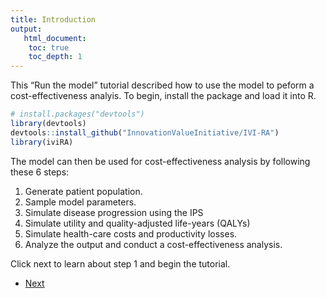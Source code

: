 ```yaml
---
title: Introduction
output: 
   html_document:
    toc: true
    toc_depth: 1
--- 
```


This "Run the model" tutorial described how to use the model to peform a cost-effectiveness analyis. To begin, install the package and load it into R.

```r
# install.packages("devtools")
library(devtools)
devtools::install_github("InnovationValueInitiative/IVI-RA")
library(iviRA)
```
The model can then be used for cost-effectiveness analysis by following these 6 steps:

1. Generate patient population.
2. Sample model parameters.
3. Simulate disease progression using the IPS
4. Simulate utility and quality-adjusted life-years (QALYs)
5. Simulate health-care costs and productivity losses.
6. Analyze the output and conduct a cost-effectiveness analysis. 

Click next to learn about step 1 and begin the tutorial.  

<div>
<ul class="pager">
  <li class="next"><a href="02-population.html">Next</a></li>
</ul>
</div>